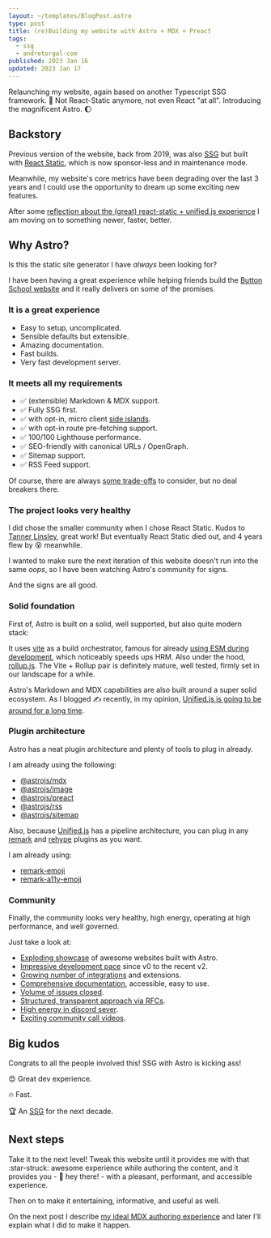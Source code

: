 ```yaml
---
layout: ~/templates/BlogPost.astro
type: post
title: (re)Building my website with Astro + MDX + Preact
tags:
  - ssg
  - andretorgal-com
published: 2023 Jan 16
updated: 2023 Jan 17
---
```


<Abstract>

Relaunching my website, again based on another Typescript SSG framework. :rocket: Not React-Static anymore, not even React "at all". Introducing the magnificent Astro. :moon:

</Abstract>

## Backstory

Previous version of the website, back from 2019, was also [SSG](/tags/ssg) but built with [React Static](/meta/records/rejected/react-static), which is now sponsor-less and in maintenance mode.

Meanwhile, my website's core metrics have been degrading over the last 3 years and I could use the opportunity to dream up some exciting new features.

After some [reflection about the (great) react-static + unified.js experience](/posts/2023-01/saying-goodbye-to-my-react-static-website) I am moving on to something newer, faster, better.

## Why Astro?

Is this the static site generator I have _always_ been looking for?

I have been having a great experience while helping friends build the [Button School website](https://buttonschool.com/) and it really delivers on some of the promises.

### It is a great experience

- Easy to setup, uncomplicated.
- Sensible defaults but extensible.
- Amazing documentation.
- Fast builds.
- Very fast development server.

### It meets all my requirements

- :white_check_mark: (extensible) Markdown & MDX support.
- :white_check_mark: Fully SSG first.
- :white_check_mark: with opt-in, micro client [side islands](https://docs.astro.build/en/concepts/islands/).
- :white_check_mark: with opt-in route pre-fetching support.
- :white_check_mark: 100/100 Lighthouse performance.
- :white_check_mark: SEO-friendly with canonical URLs / OpenGraph.
- :white_check_mark: Sitemap support.
- :white_check_mark: RSS Feed support.

Of course, there are always [some trade-offs](/meta/records/current/build-with-astro) to consider, but no deal breakers there.

### The project looks very healthy

I did chose the smaller community when I chose React Static. Kudos to [Tanner Linsley](https://tannerlinsley.com/), great work! But eventually React Static died out, and 4 years flew by :dizzy_face: meanwhile.

I wanted to make sure the next iteration of this website doesn't run into the same _oops_, so I have been watching Astro's community for signs.

And the signs are all good.

### Solid foundation

First of, Astro is built on a solid, well supported, but also quite modern stack:

It uses [vite](https://vitejs.dev/) as a build orchestrator, famous for already [using ESM during development](https://vitejs.dev/guide/why.html), which noticeably speeds ups HRM. Also under the hood, [rollup.js](https://rollupjs.org/). The Vite + Rollup pair is definitely mature, well tested, firmly set in our landscape for a while.

Astro's Markdown and MDX capabilities are also built around a super solid ecosystem. As I blogged :writing_hand: recently, in my opinion, [Unified.js is going to be around for a long time](/posts/2023-01/unified-js-is-going-to-be-around-for-a-long-time).

### Plugin architecture

Astro has a neat plugin architecture and plenty of tools to plug in already.

I am already using the following:

- [@astrojs/mdx](https://docs.astro.build/en/guides/integrations-guide/mdx/)
- [@astrojs/image](https://docs.astro.build/en/guides/integrations-guide/mdx/)
- [@astrojs/preact](https://docs.astro.build/en/guides/integrations-guide/mdx/)
- [@astrojs/rss](https://docs.astro.build/en/guides/integrations-guide/mdx/)
- [@astrojs/sitemap](https://docs.astro.build/en/guides/integrations-guide/mdx/)

Also, because [Unified.js](/tags/unified-js) has a pipeline architecture, you can plug in any [remark](https://github.com/remarkjs/remark/blob/main/doc/plugins.md) and [rehype](https://github.com/rehypejs/rehype-autolink-headings) plugins as you want.

I am already using:

- [remark-emoji](https://www.npmjs.com/package/remark-emoji)
- [remark-a11y-emoji](https://github.com/florianeckerstorfer/remark-a11y-emoji)

### Community

Finally, the community looks very healthy, high energy, operating at high performance, and well governed.

Just take a look at:

- [Exploding showcase](https://astro.build/showcase) of awesome websites built with Astro.
- [Impressive development pace](https://github.com/withastro/astro/commits/main?before=8c100a6fe6cc652c3799d1622e12c2c969f30510+420&branch=main&path%5B%5D=packages&path%5B%5D=astro&path%5B%5D=CHANGELOG.md&qualified_name=refs%2Fheads%2Fmain) since v0 to the recent v2.
- [Growing number of integrations](https://astro.build/integrations/) and extensions.
- [Comprehensive documentation](https://docs.astro.build/en/getting-started/), accessible, easy to use.
- [Volume of issues closed](https://github.com/withastro/astro/issues).
- [Structured, transparent approach via RFCs](https://github.com/withastro/rfcs).
- [High energy in discord sever](https://discord.com/invite/astro-community-700607091391594567).
- [Exciting community call videos](https://www.youtube.com/@astrodotbuild).

## Big kudos

Congrats to all the people involved this! SSG with Astro is kicking ass!

:heart_eyes: Great dev experience.

:fire: Fast.

:trophy: An [SSG](/tags/ssg) for the next decade.

## Next steps

Take it to the next level! Tweak this website until it provides me with that :star-struck: awesome experience while authoring the content, and it provides you - :wave: hey there! - with a pleasant, performant, and accessible experience.

Then on to make it entertaining, informative, and useful as well.

On the next post I describe [my ideal MDX authoring experience](/posts/2023-01/advanced-mdx-authoring-experience-requirements) and later I'll explain what I did to make it happen.
